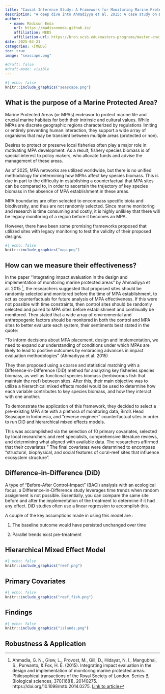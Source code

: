 ```yaml
---
title: "Causal Inference Study: A Framework for Monitoring Marine Protected Areas "
description: "A deep dive into Ahmadiyya et al. 2015: A case study on Bird's Head Seascape, Indonesia"
author: 
  - name: Madison Enda 
    url: https://madisonenda.github.io/ 
    affiliation: MEDS 
    affiliation-url: https://bren.ucsb.edu/masters-programs/master-environmental-data-science/academics-meds-program> 
date: 2025-03-21 
categories: \[MEDS]
toc: true
image: "seascape.png"
    
#draft: false
#draft-mode: visible 
---
```


```r
#| echo: false 
knitr::include_graphics("seascape.png")
```

## What is the purpose of a Marine Protected Area?

Marine Protected Areas (or MPAs) endeavor to protect marine life and crucial marine habitats for both their intrinsic and cultural values. While MPAs are discrete geographic regions characterized by regulations limiting or entirely preventing human interaction, they support a wide array of organisms that may be transient between multiple areas (protected or non).

Desires to protect or preserve local fisheries often play a major role in motivating MPA development. As a result, fishery species biomass is of special interest to policy makers, who allocate funds and advise the management of these areas. 

As of 2025, MPA networks are utilized worldwide, but there is no unified methodology for determining how MPAs affect key species biomass. This is due in part to the difficulty in establishing a counterfactual that MPA sites can be compared to, in order to ascertain the trajectory of key species biomass in the absence of MPA establishment in these areas. 

MPA boundaries are often selected to encompass specific biota and biodiversity, and thus are not randomly selected. Since marine monitoring and research is time consuming and costly, it is highly unlikley that there will be legacy monitoring of a region before it becomes an MPA.

However, there have been some promising frameworks proposed that utilized sites with legacy monitoring to test the validity of their proposed designs.

```r
#| echo: false 
knitr::include_graphics("map.png")
```
## How can we measure their effectiveness?

In the paper "Integrating impact evaluation in the design and implementation of monitoring marine protected areas" by Ahmadiyya et al. 2015 [^1], the researchers suggested that proposed sites should be randomly selected and monitored before the time of MPA establishment, to act as counterfactuals for future analysis of MPA effectiveness. If this were not possible with time constraints, then control sites should be randomly selected and paired to MPA sites before establishment and continually be monitored. They stated that a wide array of environmental and anthropogenic factors should be monitored in both the control and MPA sites to better evaluate each system, their sentiments best stated in the quote: 

"To inform decisions about MPA placement, design and implementation, we need to expand our understanding of conditions under which MPAs are likely to lead to positive outcomes by embracing advances in impact evaluation methodologies" (Ahmadiyya et al. 2015)

They then proposed using a coarse and statistical matching with a Difference-in-Difference (DiD) method for analyzing key fisheries species biomass, as well as functional species biomass (herbivorous fish that maintain the reef) between sites. After this, their main objective was to utilize a hierarchical mixed effects model would be used to determine how each variable contributes to key species biomass, and how they interact with one another. 

[^1]: Ahmadia, G. N., Glew, L., Provost, M., Gill, D., Hidayat, N. I., Mangubhai, S., Purwanto, & Fox, H. E. (2015). Integrating impact evaluation in the design and implementation of monitoring marine protected areas. Philosophical transactions of the Royal Society of London. Series B, Biological sciences, 370(1681), 20140275. https://doi.org/10.1098/rstb.2014.0275. [Link to article](https://royalsocietypublishing.org/doi/10.1098/rstb.2014.0275)

To demonstrate the application of this framework, they decided to select a pre-existing MPA site with a plethora of monitoring data, Bird's Head Seascape in Indonesia, and "reverse engineer" counterfactual sites in order to run DiD and hierarchical mixed effects models. 

This was accomplished via the selection of 10 primary covariates, selected by local researchers and reef specialists, comprehensive literature reviews, and determining what aligned with available data. The researchers affirmed that their covariates "
The final covariates were determined to encompass “structural, biophysical, and social features of coral-reef sites that influence ecosystem structure”. 


## Difference-in-Difference (DiD)

A type of "Before-After Control-Impact" (BACI) analysis with an ecological focus, a Difference-in-Difference study leverages time trends when random assignment is not possible. Essentially, you can compare the same site before and after the implementation of the treatment to determine if it had any effect. DiD studies often use a linear regression to accomplish this.

A couple of the key assumptions made in using this model are :

1. The baseline outcome would have persisted unchanged over time

2. Parallel trends exist pre-treatment



## Hierarchical Mixed Effect Model


```r
#| echo: false 
knitr::include_graphics("reef.png")
```

## Primary Covariates



```r
#| echo: false 
knitr::include_graphics("reef_fish.png")
```

## Findings



```r
#| echo: false 
knitr::include_graphics("islands.png")
```

## Robustness & Application
